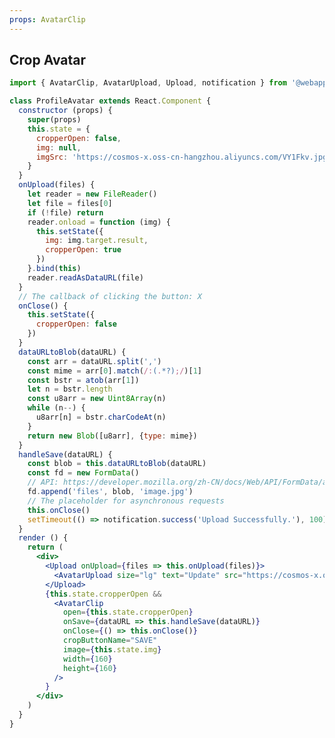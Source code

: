 ```yaml
---
props: AvatarClip
---
```


## Crop Avatar

```jsx tabs
import { AvatarClip, AvatarUpload, Upload, notification } from '@webapps-ui/core-react'

class ProfileAvatar extends React.Component {
  constructor (props) {
    super(props)
    this.state = {
      cropperOpen: false,
      img: null,
      imgSrc: 'https://cosmos-x.oss-cn-hangzhou.aliyuncs.com/VY1Fkv.jpg'
    }
  }
  onUpload(files) {
    let reader = new FileReader()
    let file = files[0]
    if (!file) return
    reader.onload = function (img) {
      this.setState({
        img: img.target.result,
        cropperOpen: true
      })
    }.bind(this)
    reader.readAsDataURL(file)
  }
  // The callback of clicking the button: X
  onClose() {
    this.setState({
      cropperOpen: false
    })
  }
  dataURLtoBlob(dataURL) {
    const arr = dataURL.split(',')
    const mime = arr[0].match(/:(.*?);/)[1]
    const bstr = atob(arr[1])
    let n = bstr.length
    const u8arr = new Uint8Array(n)
    while (n--) {
      u8arr[n] = bstr.charCodeAt(n)
    }
    return new Blob([u8arr], {type: mime})
  }
  handleSave(dataURL) {
    const blob = this.dataURLtoBlob(dataURL)
    const fd = new FormData()
    // API: https://developer.mozilla.org/zh-CN/docs/Web/API/FormData/append
    fd.append('files', blob, 'image.jpg')
    // The placeholder for asynchronous requests
    this.onClose()
    setTimeout(() => notification.success('Upload Successfully.'), 100)
  }
  render () {
    return (
      <div>
        <Upload onUpload={files => this.onUpload(files)}>
          <AvatarUpload size="lg" text="Update" src="https://cosmos-x.oss-cn-hangzhou.aliyuncs.com/VY1Fkv.jpg"/>
        </Upload>
        {this.state.cropperOpen &&
          <AvatarClip
            open={this.state.cropperOpen}
            onSave={dataURL => this.handleSave(dataURL)}
            onClose={() => this.onClose()}
            cropButtonName="SAVE"
            image={this.state.img}
            width={160}
            height={160}
          />
        }
      </div>
    )
  }
}
```
